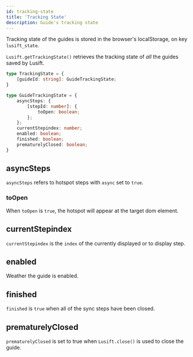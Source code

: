 ```yaml
---
id: tracking-state
title: 'Tracking State'
description: Guide's tracking state
---
```


Tracking state of the guides is stored in the browser's localStorage, on key `lusift_state`.

`Lusift.getTrackingState()` retrieves the tracking state of *all* the guides saved by Lusift.

```typescript
type TrackingState = {
    [guideId: string]: GuideTrackingState;
}

type GuideTrackingState = {
    asyncSteps: {
        [stepId: number]: {
            toOpen: boolean;
        };
    };
    currentStepindex: number;
    enabled: boolean;
    finished: boolean;
    prematurelyClosed: boolean;
}
```

## asyncSteps
`asyncSteps` refers to hotspot steps with `async` set to `true`.

### toOpen
When `toOpen` is `true`, the hotspot will appear at the target dom element.

## currentStepindex
`currentStepindex` is the `index` of the currently displayed or to display step.

## enabled
Weather the guide is enabled.

## finished
`finished` is `true` when all of the sync steps have been closed.

## prematurelyClosed
`prematurelyClosed` is set to true when `Lusift.close()` is used to close the guide.
